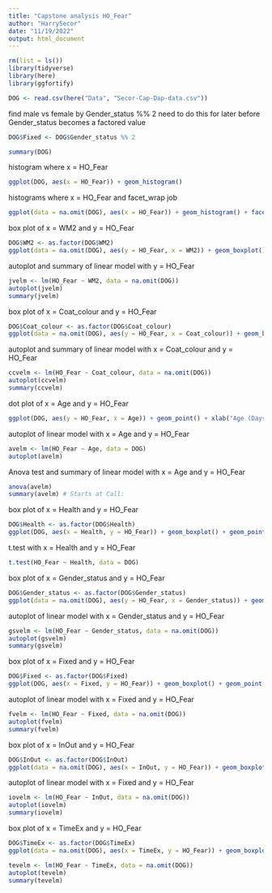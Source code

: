 ```yaml
---
title: "Capstone analysis HO_Fear"
author: "HarrySecor"
date: "11/19/2022"
output: html_document
---
```


```r
rm(list = ls())
library(tidyverse)
library(here)
library(ggfortify)
```

```r
DOG <- read.csv(here("Data", "Secor-Cap-Dap-data.csv"))
```

find male vs female by Gender_status %% 2
need to do this for later before Gender_status becomes a factored value

```r
DOG$Fixed <- DOG$Gender_status %% 2
```


```r
summary(DOG)
```

histogram where x = HO_Fear

```r
ggplot(DOG, aes(x = HO_Fear)) + geom_histogram()
```

histograms where x = HO_Fear and facet_wrap job

```r
ggplot(data = na.omit(DOG), aes(x = HO_Fear)) + geom_histogram() + facet_wrap(~WM2)
```

box plot of x = WM2 and y = HO_Fear

```r
DOG$WM2 <- as.factor(DOG$WM2)
ggplot(data = na.omit(DOG), aes(y = HO_Fear, x = WM2)) + geom_boxplot() + geom_point(size = 4, color = 'lightgrey', alpha = 0.5)
```

autoplot and summary of linear model with y = HO_Fear

```r
jvelm <- lm(HO_Fear ~ WM2, data = na.omit(DOG))
autoplot(jvelm)
summary(jvelm)
```


box plot of x = Coat_colour and y = HO_Fear

```r
DOG$Coat_colour <- as.factor(DOG$Coat_colour)
ggplot(data = na.omit(DOG), aes(y = HO_Fear, x = Coat_colour)) + geom_boxplot() + geom_point(size = 4, color = 'lightgrey', alpha = 0.5)
```

autoplot and summary of linear model with x = Coat_colour and y = HO_Fear

```r
ccvelm <- lm(HO_Fear ~ Coat_colour, data = na.omit(DOG))
autoplot(ccvelm)
summary(ccvelm)
```


dot plot of x = Age and y = HO_Fear

```r
ggplot(DOG, aes(y = HO_Fear, x = Age)) + geom_point() + xlab("Age (Days)")
```

autoplot of linear model with x = Age and y = HO_Fear

```r
avelm <- lm(HO_Fear ~ Age, data = DOG)
autoplot(avelm)
```

Anova test and summary of linear model with x = Age and y = HO_Fear

```r
anova(avelm)
summary(avelm) # Starts at Call:
```

box plot of x = Health and y = HO_Fear

```r
DOG$Health <- as.factor(DOG$Health)
ggplot(DOG, aes(x = Health, y = HO_Fear)) + geom_boxplot() + geom_point(size = 4, color = 'lightgrey', alpha = 0.5)
```

t.test with x = Health and y = HO_Fear

```r
t.test(HO_Fear ~ Health, data = DOG)
```

box plot of x = Gender_status and y = HO_Fear

```r
DOG$Gender_status <- as.factor(DOG$Gender_status)
ggplot(data = na.omit(DOG), aes(y = HO_Fear, x = Gender_status)) + geom_boxplot() + geom_point(size = 4, color = 'lightgrey', alpha = 0.5)
```

autoplot of linear model with x = Gender_status and y = HO_Fear

```r
gsvelm <- lm(HO_Fear ~ Gender_status, data = na.omit(DOG))
autoplot(gsvelm)
summary(gsvelm)
```


box plot of x = Fixed and y = HO_Fear

```r
DOG$Fixed <- as.factor(DOG$Fixed)
ggplot(DOG, aes(x = Fixed, y = HO_Fear)) + geom_boxplot() + geom_point(size = 4, color = 'lightgrey', alpha = 0.5)
```

autoplot of linear model with x = Fixed and y = HO_Fear

```r
fvelm <- lm(HO_Fear ~ Fixed, data = na.omit(DOG))
autoplot(fvelm)
summary(fvelm)
```

box plot of x = InOut and y = HO_Fear

```r
DOG$InOut <- as.factor(DOG$InOut)
ggplot(data = na.omit(DOG), aes(x = InOut, y = HO_Fear)) + geom_boxplot() + geom_point(size = 4, color = 'lightgrey', alpha = 0.5)
```

autoplot of linear model with x = Fixed and y = HO_Fear

```r
iovelm <- lm(HO_Fear ~ InOut, data = na.omit(DOG))
autoplot(iovelm)
summary(iovelm)
```

box plot of x = TimeEx and y = HO_Fear

```r
DOG$TimeEx <- as.factor(DOG$TimeEx)
ggplot(data = na.omit(DOG), aes(x = TimeEx, y = HO_Fear)) + geom_boxplot() + geom_point(size = 4, color = 'lightgrey', alpha = 0.5)
```


```r
tevelm <- lm(HO_Fear ~ TimeEx, data = na.omit(DOG))
autoplot(tevelm)
summary(tevelm)
```


